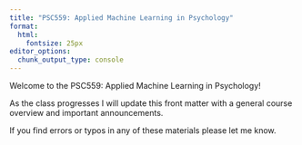```yaml
---
title: "PSC559: Applied Machine Learning in Psychology"
format: 
  html: 
    fontsize: 25px
editor_options: 
  chunk_output_type: console
---
```


Welcome to the PSC559: Applied Machine Learning in Psychology!

As the class progresses I will update this front matter with a general course overview and important announcements.

If you find errors or typos in any of these materials please let me know.
